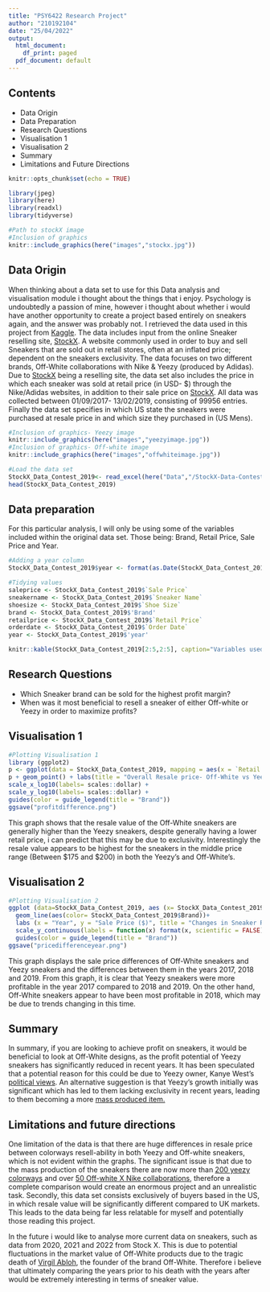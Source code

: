 ```yaml
---
title: "PSY6422 Research Project"
author: "210192104"
date: "25/04/2022"
output:
  html_document:
    df_print: paged
  pdf_document: default
---
```


## Contents

* Data Origin
* Data Preparation
* Research Questions
* Visualisation 1
* Visualisation 2
* Summary
* Limitations and Future Directions

```r
knitr::opts_chunk$set(echo = TRUE)

library(jpeg)
library(here)
library(readxl)
library(tidyverse)
```

```r
#Path to stockX image
#Inclusion of graphics
knitr::include_graphics(here("images","stockx.jpg"))
```

## Data Origin

When thinking about a data set to use for this Data analysis and visualisation module i thought about the things that i enjoy. Psychology is undoubtedly a passion of mine, however i thought about whether i would have another opportunity to create a project based entirely on sneakers again, and the answer was probably not. 
I retrieved the data used in this project from  [Kaggle](https://www.kaggle.com/datasets/hudsonstuck/stockx-data-contest). The data includes input from the online Sneaker reselling site, [StockX](https://stockx.com). A website commonly used in order to buy and sell Sneakers that are sold out in retail stores, often at an inflated price; dependent on the sneakers exclusivity. The data focuses on two different brands, Off-White collaborations with Nike & Yeezy (produced by Adidas). Due to [StockX](https://stockx.com) being a reselling site, the data set also includes the price in which each sneaker was sold at retail price (in USD- $) through the Nike/Adidas websites, in addition to their sale price on [StockX](https://stockx.com). All data was collected between 01/09/2017- 13/02/2019, consisting of 99956 entries. Finally the data set specifies in which US state the sneakers were purchased at resale price in and which size they purchased in (US Mens).

```r
#Inclusion of graphics- Yeezy image
knitr::include_graphics(here("images","yeezyimage.jpg"))
#Inclusion of graphics- Off-white image
knitr::include_graphics(here("images","offwhiteimage.jpg"))

```

```r
#Load the data set
StockX_Data_Contest_2019<- read_excel(here("Data","/StockX-Data-Contest-2019.xlsx"))
head(StockX_Data_Contest_2019)
```
## Data preparation

For this particular analysis, I will only be using some of the variables included within the original data set. Those being: Brand, Retail Price, Sale Price and Year.

```r
#Adding a year column
StockX_Data_Contest_2019$year <- format(as.Date(StockX_Data_Contest_2019$`Order Date`, format="%Y/%m/%d"),"%Y")

#Tidying values
saleprice <- StockX_Data_Contest_2019$`Sale Price`
sneakername <- StockX_Data_Contest_2019$`Sneaker Name`
shoesize <- StockX_Data_Contest_2019$`Shoe Size`
brand <- StockX_Data_Contest_2019$'Brand'
retailprice <- StockX_Data_Contest_2019$`Retail Price`
orderdate <- StockX_Data_Contest_2019$`Order Date`
year <- StockX_Data_Contest_2019$'year'
```

```r
knitr::kable(StockX_Data_Contest_2019[2:5,2:5], caption="Variables used from the Original StockX Dataset for Visualisation 1" ,format="markdown")
```

## Research Questions
* Which Sneaker brand can be sold for the highest profit margin?
* When was it most beneficial to resell a sneaker of either Off-white or Yeezy in order to maximize profits?

## Visualisation 1

```r
#Plotting Visualisation 1
library (ggplot2)
p <- ggplot(data = StockX_Data_Contest_2019, mapping = aes(x = `Retail Price`,  y = `Sale Price`, color= StockX_Data_Contest_2019$'Brand'))
p + geom_point() + labs(title = "Overall Resale price- Off-White vs Yeezy") +
scale_x_log10(labels= scales::dollar) +
scale_y_log10(labels= scales::dollar) +
guides(color = guide_legend(title = "Brand"))
ggsave("profitdifference.png")
```

This graph shows that the resale value of the Off-White sneakers are generally higher than the Yeezy sneakers, despite generally having a lower retail price, i can predict that this may be due to exclusivity. Interestingly the resale value appears to be highest for the sneakers in the middle price range (Between $175 and $200) in both the Yeezy's and Off-White's. 

## Visualisation 2
```r
#Plotting Visualisation 2
ggplot (data=StockX_Data_Contest_2019, aes (x= StockX_Data_Contest_2019$year, y= StockX_Data_Contest_2019$`Sale Price`, group= StockX_Data_Contest_2019$Brand )) +
  geom_line(aes(color= StockX_Data_Contest_2019$Brand))+
  labs (x = "Year", y = "Sale Price ($)", title = "Changes in Sneaker Resale Price")+
  scale_y_continuous(labels = function(x) format(x, scientific = FALSE))+
  guides(color = guide_legend(title = "Brand"))
ggsave("pricedifferenceyear.png")
```

This graph displays the sale price differences of Off-White sneakers and Yeezy sneakers and the differences between them in the years 2017, 2018 and 2019. From this graph, it is clear that Yeezy sneakers were more profitable in the year 2017 compared to 2018 and 2019. On the other hand, Off-White sneakers appear to have been most profitable in 2018, which may be due to trends changing in this time. 

## Summary
In summary, if you are looking to achieve profit on sneakers, it would be beneficial to look at Off-White designs, as the profit potential of Yeezy sneakers has significantly reduced in recent years. It has been speculated that a potential reason for this could be due to Yeezy owner, Kanye West's [political views](https://www.vibe.com/lifestyle/style/kanye-west-yeezy-sales-lowered-613647/). An alternative suggestion is that Yeezy's growth initially was significant which has led to them lacking exclusivity in recent years, leading to them becoming a more [mass produced item.](https://footwearnews.com/2018/focus/athletic-outdoor/yeezy-production-negative-impact-sales-1202687695/)

## Limitations and future directions

One limitation of the data is that there are huge differences in resale price between colorways resell-ability in both Yeezy and Off-white sneakers, which is not evident within the graphs. The significant issue is that due to the mass production of the sneakers there are now more than [200 yeezy colorways](https://houseofheat.co/featured/every-adidas-yeezy-sneaker-ever-released/) and over [50 Off-white X Nike collaborations](https://www.farfetch.com/style-guide/street-style/nike-x-off-white-history-sneaker-drops/), therefore a complete comparison would create an enormous project and an unrealistic task. 
Secondly, this data set consists exclusively of buyers based in the US, in which resale value will be significantly different compared to UK markets. This leads to the data being far less relatable for myself and potentially those reading this project. 

In the future i would like to analyse more current data on sneakers, such as data from 2020, 2021 and 2022 from Stock X. This is due to potential fluctuations in the market value of Off-White products due to the tragic death of [Virgil Abloh](https://www.businessoffashion.com/community/people/virgil-abloh), the founder of the brand Off-White. Therefore i believe that ultimately comparing the years prior to his death with the years after would be extremely interesting in terms of sneaker value.

